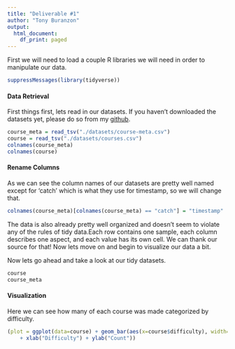 ```yaml
---
title: "Deliverable #1"
author: "Tony Buranzon"
output:
  html_document:
    df_print: paged
---
```


First we will need to load a couple R libraries we will need in order to manipulate our data.
```r
suppressMessages(library(tidyverse))
```

#### Data Retrieval
First things first, lets read in our datasets. If you haven't downloaded the datasets yet, please do so from my [github](https://github.com/introdsci/DataScience-tonyburanzon).


```r
course_meta = read_tsv("./datasets/course-meta.csv")
course = read_tsv("./datasets/courses.csv")
colnames(course_meta)
colnames(course)
```

#### Rename Columns
As we can see the column names of our datasets are pretty well named except for 'catch' which is what they use for timestamp, so we will change that.
```r
colnames(course_meta)[colnames(course_meta) == "catch"] = "timestamp"
```

The data is also already pretty well organized and doesn't seem to violate any of the rules of tidy data.Each row contains one sample, each column describes one aspect, and each value has its own cell. We can thank our source for that! Now lets move on and begin to visualize our data a bit. 

Now lets go ahead and take a look at our tidy datasets. 
```r
course
course_meta
```

#### Visualization
Here we can see how many of each course was made categorized by difficulty.

```r
(plot = ggplot(data=course) + geom_bar(aes(x=course$difficulty), width=.3, fill='blue') 
    + xlab("Difficulty") + ylab("Count"))
```




